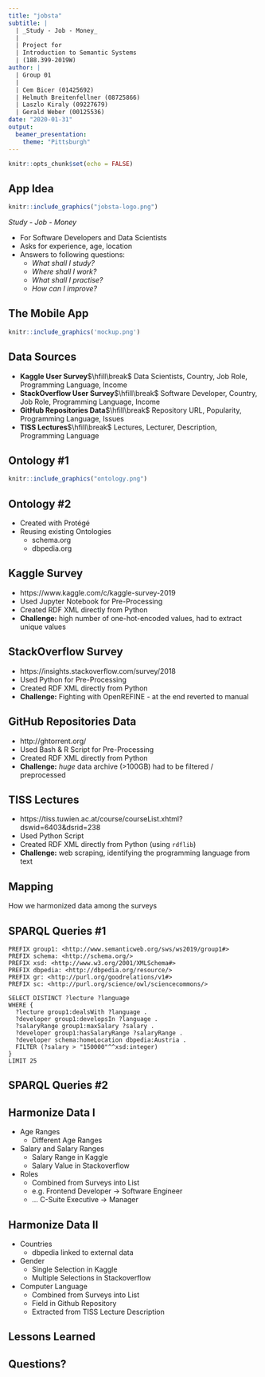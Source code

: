 ```yaml
---
title: "jobsta"
subtitle: |
  | _Study - Job - Money_
  | 
  | Project for
  | Introduction to Semantic Systems
  | (188.399-2019W)
author: |
  | Group 01
  |
  | Cem Bicer (01425692)
  | Helmuth Breitenfellner (08725866)
  | Laszlo Kiraly (09227679)
  | Gerald Weber (00125536)
date: "2020-01-31"
output:
  beamer_presentation:
    theme: "Pittsburgh"
---
```


```r
knitr::opts_chunk$set(echo = FALSE)
```

## App Idea

```r
knitr::include_graphics("jobsta-logo.png")
```

_Study - Job - Money_

* For Software Developers and Data Scientists
* Asks for experience, age, location
* Answers to following questions:
    * _What shall I study?_
    * _Where shall I work?_
    * _What shall I practise?_
    * _How can I improve?_

## The Mobile App

```r
knitr::include_graphics('mockup.png')
```

## Data Sources

* **Kaggle User Survey**$\hfill\break$
  Data Scientists, Country, Job Role, Programming Language, Income
* **StackOverflow User Survey**$\hfill\break$
  Software Developer, Country, Job Role, Programming Language, Income
* **GitHub Repositories Data**$\hfill\break$
  Repository URL, Popularity, Programming Language, Issues
* **TISS Lectures**$\hfill\break$
  Lectures, Lecturer, Description, Programming Language

## Ontology #1

```r
knitr::include_graphics("ontology.png")
```

## Ontology #2

* Created with Protégé
* Reusing existing Ontologies
  * schema.org
  * dbpedia.org

## Kaggle Survey

* https://www.kaggle.com/c/kaggle-survey-2019
* Used Jupyter Notebook for Pre-Processing
* Created RDF XML directly from Python
* **Challenge:** high number of one-hot-encoded values, had to extract unique values

## StackOverflow Survey

* https://insights.stackoverflow.com/survey/2018
* Used Python for Pre-Processing
* Created RDF XML directly from Python
* **Challenge:** Fighting with OpenREFINE - at the end reverted to manual

## GitHub Repositories Data

* http://ghtorrent.org/
* Used Bash & R Script for Pre-Processing
* Created RDF XML directly from Python
* **Challenge:** _huge_ data archive (>100GB) had to be filtered / preprocessed

## TISS Lectures

* https://tiss.tuwien.ac.at/course/courseList.xhtml?dswid=6403&dsrid=238
* Used Python Script
* Created RDF XML directly from Python (using `rdflib`)
* **Challenge:** web scraping, identifying the programming language from text

## Mapping

How we harmonized data among the surveys

## SPARQL Queries #1

```
PREFIX group1: <http://www.semanticweb.org/sws/ws2019/group1#>
PREFIX schema: <http://schema.org/>
PREFIX xsd: <http://www.w3.org/2001/XMLSchema#>
PREFIX dbpedia: <http://dbpedia.org/resource/>
PREFIX gr: <http://purl.org/goodrelations/v1#>
PREFIX sc: <http://purl.org/science/owl/sciencecommons/>

SELECT DISTINCT ?lecture ?language
WHERE {
  ?lecture group1:dealsWith ?language .
  ?developer group1:developsIn ?language .
  ?salaryRange group1:maxSalary ?salary .
  ?developer group1:hasSalaryRange ?salaryRange .
  ?developer schema:homeLocation dbpedia:Austria .
  FILTER (?salary > "150000"^^xsd:integer)
}
LIMIT 25
```

## SPARQL Queries #2

## Harmonize Data I

* Age Ranges
    * Different Age Ranges

* Salary and Salary Ranges
    * Salary Range in Kaggle
    * Salary Value in Stackoverflow

* Roles
  * Combined from Surveys into List
  * e.g. Frontend Developer -> Software Engineer
  * ... C-Suite Executive -> Manager

## Harmonize Data II

* Countries
    * dbpedia linked to external data

* Gender
    * Single Selection in Kaggle
    * Multiple Selections in Stackoverflow

* Computer Language
    * Combined from Surveys into List
    * Field in Github Repository
    * Extracted from TISS Lecture Description

## Lessons Learned


## Questions?
